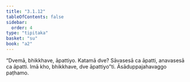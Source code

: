 ```yaml
---
title: "3.1.12"
tableOfContents: false
sidebar:
  order: 4
type: "tipitaka"
basket: "su"
book: "a2"
---
```



<DynamicBreadcrumb />

<Division number="130" book="a2">

<Paragraph number="215" book="a2">
“Dvemā, bhikkhave, āpattiyo. Katamā dve? Sāvasesā ca āpatti, anavasesā ca āpatti. Imā kho, bhikkhave, dve āpattiyo”ti.

</Paragraph>
</Division>

<Paragraph number="216" type="center" book="a2">
Āsāduppajahavaggo paṭhamo.
</Paragraph>